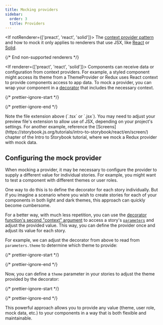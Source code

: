 ```yaml
---
title: Mocking providers
sidebar:
  order: 3
  title: Providers
---
```


<If notRenderer={['preact', 'react', 'solid']}>
  <Callout variant="info">
    The [context provider pattern](https://react.dev/learn/passing-data-deeply-with-context) and how to mock it only applies to renderers that use JSX, like [React](?renderer=react) or [Solid](?renderer=solid).
  </Callout>

  {/* End non-supported renderers */}
</If>

<If renderer={['preact', 'react', 'solid']}>
  Components can receive data or configuration from context providers. For example, a styled component might access its theme from a ThemeProvider or Redux uses React context to provide components access to app data. To mock a provider, you can wrap your component in a [decorator](../decorators.mdx) that includes the necessary context.

  {/* prettier-ignore-start */}

  <CodeSnippets path="storybook-preview-with-styled-components-decorator.md" />

  {/* prettier-ignore-end */}

  <Callout variant="warning">
    Note the file extension above (`.tsx` or `.jsx`). You may need to adjust your preview file's extension to allow use of JSX, depending on your project's settings.
  </Callout>

  <If renderer="react">
    <Callout variant="info" icon="💡">
      For another example, reference the [Screens](https://storybook.js.org/tutorials/intro-to-storybook/react/en/screen/) chapter of the Intro to Storybook tutorial, where we mock a Redux provider with mock data.
    </Callout>
  </If>

  ## Configuring the mock provider

  When mocking a provider, it may be necessary to configure the provider to supply a different value for individual stories. For example, you might want to test a component with different themes or user roles.

  One way to do this is to define the decorator for each story individually. But if you imagine a scenario where you wish to create stories for each of your components in both light and dark themes, this approach can quickly become cumbersome.

  For a better way, with much less repetition, you can use the [decorator function's second "context" argument](../decorators.mdx#context-for-mocking) to access a story's [`parameters`](./parameters.mdx) and adjust the provided value. This way, you can define the provider once and adjust its value for each story.

  For example, we can adjust the decorator from above to read from `parameters.theme` to determine which theme to provide:

  {/* prettier-ignore-start */}

  <CodeSnippets path="mock-provider-in-preview.md" />

  {/* prettier-ignore-end */}

  Now, you can define a `theme` parameter in your stories to adjust the theme provided by the decorator:

  {/* prettier-ignore-start */}

  <CodeSnippets path="configure-mock-provider-with-story-parameter.md" />

  {/* prettier-ignore-end */}

  This powerful approach allows you to provide any value (theme, user role, mock data, etc.) to your components in a way that is both flexible and maintainable.
</If>
